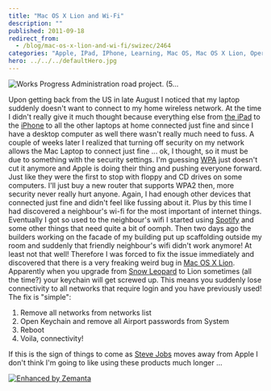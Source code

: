 ```yaml
---
title: "Mac OS X Lion and Wi-Fi"
description: ""
published: 2011-09-18
redirect_from:
  - /blog/mac-os-x-lion-and-wi-fi/swizec/2464
categories: "Apple, IPad, IPhone, Learning, Mac OS, Mac OS X Lion, Operating system, Personal, Snow Leopard, Steve Jobs"
hero: ../../../defaultHero.jpg
---
```


![Works Progress Administration road project. (5...](http://swizec.com/blog/wp-content/uploads/2011/09/300px-WPA_road_project2.gif "Works Progress Administration road project. (5...")

Upon getting back from the US in late August I noticed that my laptop suddenly doesn't want to connect to my home wireless network. At the time I didn't really give it much thought because everything else from [the iPad](http://www.apple.com/ipad/ "iPad") to the [iPhone](http://www.apple.com/iphone "iPhone") to all the other laptops at home connected just fine and since I have a desktop computer as well there wasn't really much need to fuss. A couple of weeks later I realized that turning off security on my network allows the Mac Laptop to connect just fine ... ok, I thought, so it must be due to something with the security settings. I'm guessing [WPA](http://en.wikipedia.org/wiki/Works_Progress_Administration "Works Progress Administration") just doesn't cut it anymore and Apple is doing their thing and pushing everyone forward. Just like they were the first to stop with floppy and CD drives on some computers. I'll just buy a new router that supports WPA2 then, more security never really hurt anyone. Again, I had enough other devices that connected just fine and didn't feel like fussing about it. Plus by this time I had discovered a neighbour's wi-fi for the most important of internet things. Eventually I got so used to the neighbour's wifi I started using [Spotify](http://www.spotify.com/ "Spotify") and some other things that need quite a bit of oomph. Then two days ago the builders working on the facade of my building put up scaffolding outside my room and suddenly that friendly neighbour's wifi didn't work anymore! At least not that well! Therefore I was forced to fix the issue immediately and discovered that there is a very freaking weird bug in [Mac OS X Lion](http://www.apple.com/macosx/lion "Mac OS X Lion"). Apparently when you upgrade from [Snow Leopard](http://en.wikipedia.org/wiki/Snow_Leopard "Snow Leopard") to Lion sometimes (all the time?) your keychain will get screwed up. This means you suddenly lose connectivity to all networks that require login and you have previously used! The fix is "simple":

1.  Remove all networks from networks list
2.  Open Keychain and remove all Airport passwords from System
3.  Reboot
4.  Voila, connectivity!

If this is the sign of things to come as [Steve Jobs](http://www.crunchbase.com/person/steve-jobs "Steve Jobs") moves away from Apple I don't think I'm going to like using these products much longer ...

[![Enhanced by Zemanta](http://img.zemanta.com/zemified_e.png?x-id=ab1bde25-40d9-4f5b-b991-76e6f6f18771)](http://www.zemanta.com/ "Enhanced by Zemanta")
